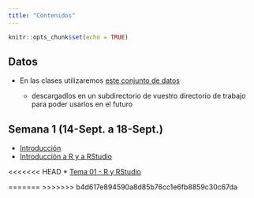 ```yaml
---
title: "Contenidos"
---
```


```r
knitr::opts_chunk$set(echo = TRUE)
```

## Datos


* En las clases utilizaremos [este conjunto de datos](https://drive.google.com/drive/folders/1XaZsmU3VodSj6Vkcx791VhHRE02MiIO0?usp=sharing) 

  <!-- (https://github.com/albarran/CursoBigData/tree/master/data) -->

  - descargadlos en un subdirectorio de vuestro directorio de trabajo para poder usarlos en el futuro


## Semana 1 (14-Sept. a 18-Sept.)

  * [Introducción](0Intro.html)
  * [Introducción a R y a RStudio](Tema01.html)
  
  
<<<<<<< HEAD
  * [Tema 01 - R y RStudio](Tema01.html)
  
  
=======
>>>>>>> b4d617e894590a8d85b76cc1e6fb8859c30c67da

